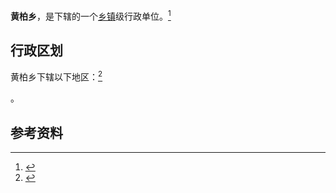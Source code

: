 {{中国乡级行政区|35/09/26/203/000}}

'''黄柏乡'''，是{{PRC admin/fullname|35/09/26/203/000|3}}下辖的一个[[乡镇|乡镇]]级行政单位。<ref>{{PRC admin/ref sgc|{{PRC admin/parent|35/09/26/203/000}}}}</ref>

== 行政区划 ==

黄柏乡下辖以下地区：<ref>{{PRC admin/ref sgc|35/09/26/203/000}}</ref>

{{PRC admin/children|35/09/26/203/000}}。

== 参考资料 ==

{{reflist}}

{{行政区划小作品}}
{{PRC admin/navcat|35/09/26/203/000}}